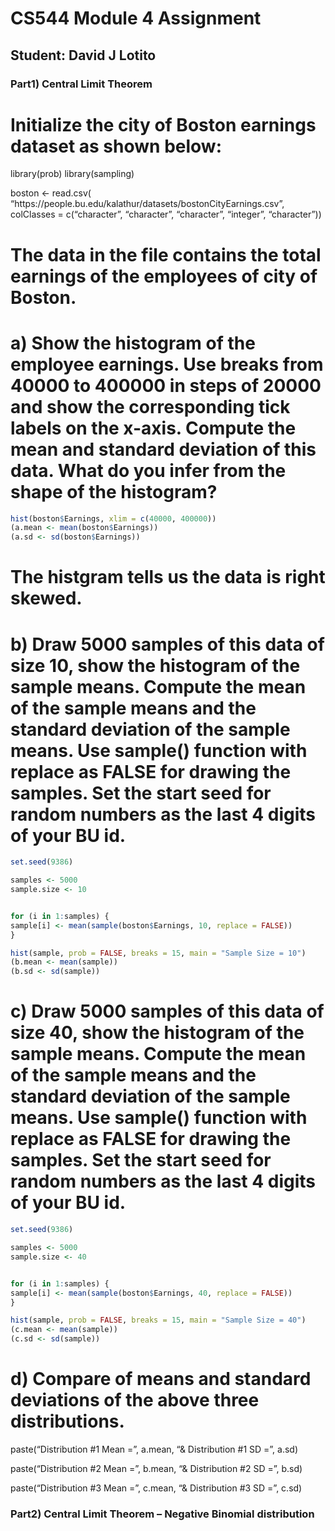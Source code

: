 # CS544 Module 4 Assignment
## Student: David J Lotito

####################################
### Part1) Central Limit Theorem ###
####################################

# Initialize the city of Boston earnings dataset as shown below:
library(prob)
library(sampling)

boston <- read.csv( "https://people.bu.edu/kalathur/datasets/bostonCityEarnings.csv", colClasses = c("character", "character", "character", "integer", "character"))

# The data in the file contains the total earnings of the employees of city of Boston.

# a) Show the histogram of the employee earnings. Use breaks from 40000 to 400000 in steps of 20000 and show the corresponding tick labels on the x-axis. Compute the mean and standard deviation of this data. What do you infer from the shape of the histogram?

``` r
hist(boston$Earnings, xlim = c(40000, 400000))
(a.mean <- mean(boston$Earnings))
(a.sd <- sd(boston$Earnings))
```
# The histgram tells us the data is right skewed.

# b) Draw 5000 samples of this data of size 10, show the histogram of the sample means. Compute the mean of the sample means and the standard deviation of the sample means. Use sample() function with replace as FALSE for drawing the samples. Set the start seed for random numbers as the last 4 digits of your BU id.
``` r
set.seed(9386)

samples <- 5000
sample.size <- 10


for (i in 1:samples) {
sample[i] <- mean(sample(boston$Earnings, 10, replace = FALSE))
}

hist(sample, prob = FALSE, breaks = 15, main = "Sample Size = 10")
(b.mean <- mean(sample))
(b.sd <- sd(sample))
```
# c) Draw 5000 samples of this data of size 40, show the histogram of the sample means. Compute the mean of the sample means and the standard deviation of the sample means. Use sample() function with replace as FALSE for drawing the samples. Set the start seed for random numbers as the last 4 digits of your BU id.

``` r
set.seed(9386)

samples <- 5000
sample.size <- 40


for (i in 1:samples) {
sample[i] <- mean(sample(boston$Earnings, 40, replace = FALSE))
}

hist(sample, prob = FALSE, breaks = 15, main = "Sample Size = 40")
(c.mean <- mean(sample))
(c.sd <- sd(sample))
```
# d) Compare of means and standard deviations of the above three distributions.

paste("Distribution #1 Mean =", a.mean, "& Distribution #1 SD = ", a.sd)

paste("Distribution #2 Mean =", b.mean, "& Distribution #2 SD = ", b.sd)

paste("Distribution #3 Mean =", c.mean, "& Distribution #3 SD = ", c.sd)

#####################################################################
### Part2) Central Limit Theorem – Negative Binomial distribution ###
#####################################################################












































